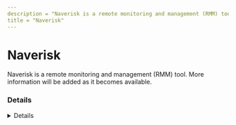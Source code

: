 ```yaml
---
description = "Naverisk is a remote monitoring and management (RMM) tool. More information will be added as it becomes available."
title = "Naverisk"
---
```




# Naverisk

Naverisk is a remote monitoring and management (RMM) tool. More information will be added as it becomes available.

### Details
<Details author={""}
         category={""}
         created={""}
         website={""}
         lastModified={"2/9/2024"}
         privileges={""}
         free={ "" }
         verification={""}
/>

#### Installation Paths
<Card code={ ["AgentSetup-*.exe"] }/>





### Forensic Artifacts




#### Network Artifacts
<EuiSpacer size="xl"/>
<NetworkArtifactsTable data={ [{"Description": "Known remote domains", "Domains": ["user_managed", "naverisk.com"], "Ports": []}] }/>




### Detections
- Detects potential network activity of Naverisk RMM tool
  - [Sigma Rule](https://github.com/magicsword-io/LOLRMM/blob/main/detections/sigma/naverisk_network_sigma.yml)
- Detects potential processes activity of Naverisk RMM tool
  - [Sigma Rule](https://github.com/magicsword-io/LOLRMM/blob/main/detections/sigma/naverisk_processes_sigma.yml)

### References
- [http://kb.naverisk.com/en/articles/2811223-deploying-naverisk-agents](http://kb.naverisk.com/en/articles/2811223-deploying-naverisk-agents)

